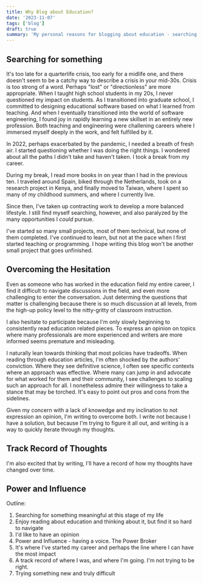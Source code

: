 ```yaml
---
title: Why Blog about Education?
date: '2023-11-07'
tags: ['blog']
draft: true
summary: 'My personal reasons for blogging about education - searching for meaning, developing an opinion, and learning along the way'
---
```


## Searching for something

It's too late for a quarterlife crisis, too early for a midlife one, and there doesn't seem to be a catchy way to describe a crisis in your mid-30s. Crisis is too strong of a word. Perhaps "lost" or "directionless" are more appropriate. When I taught high school students in my 20s, I never questioned my impact on students. As I transitioned into graduate school, I committed to designing educational software based on what I learned from teaching. And when I eventually transitioned into the world of software engineering, I found joy in rapidly learning a new skillset in an entirely new profession. Both teaching and engineering were challening careers where I immersed myself deeply in the work, and felt fulfilled by it.

In 2022, perhaps exacerbated by the pandemic, I needed a breath of fresh air. I started questioning whether I was doing the right things. I wondered about all the paths I didn't take and haven't taken. I took a break from my career.

During my break, I read more books in on year than I had in the previous ten. I traveled around Spain, biked through the Netherlands, took on a research project in Kenya, and finally moved to Taiwan, where I spent so many of my childhood summers, and where I currently live.

Since then, I've taken up contracting work to develop a more balanced lifestyle. I still find myself searching, however, and also paralyzed by the many opportunities I _could_ pursue.

I've started so many small projects, most of them technical, but none of them completed. I've continued to learn, but not at the pace when I first started teaching or programming. I hope writing this blog won't be another small project that goes unfinished.

## Overcoming the Hesitation

Even as someone who has worked in the education field my entire career, I find it difficult to navigate discussions in the field, and even more challenging to enter the conversation. Just determing the questions that matter is challenging because there is so much discussion at all levels, from the high-up policy level to the nitty-gritty of classroom instruction.

I also hesitate to participate because I'm only slowly beginning to consistently read education related pieces. To express an opinion on topics where many professionals are more experienced and writers are more informed seems premature and misleading.

I naturally lean towards thinking that most policies have tradeoffs. When reading through education articles, I'm often shocked by the authors' conviction. Where they see definitive science, I often see specific contexts where an approach was effective. Where many can jump in and advocate for what worked for them and their community, I see challenges to scaling such an approach for all. I nonetheless admire their willingness to take a stance that may be torched. It's easy to point out pros and cons from the sidelines.

Given my concern with a lack of knowedge and my inclination to not expression an opinion, I'm writing to overcome both. I write not because I have a solution, but because I'm trying to figure it all out, and writing is a way to quickly iterate through my thoughts.

## Track Record of Thoughts

I'm also excited that by writing, I'll have a record of how my thoughts have changed over time.

## Power and Influence

Outline:

1. Searching for something meaningful at this stage of my life
1. Enjoy reading about education and thinking about it, but find it so hard to navigate
1. I'd like to have an opinion
1. Power and Influence - having a voice. The Power Broker
1. It's where I've started my career and perhaps the line where I can have the most impact
1. A track record of where I was, and where I'm going. I'm not trying to be right.
1. Trying something new and truly difficult
